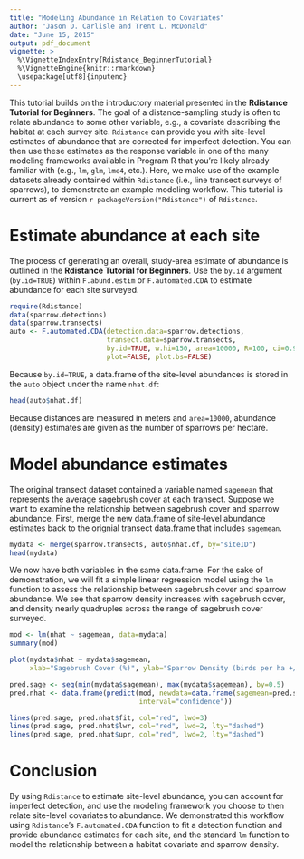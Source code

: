 ```yaml
---
title: "Modeling Abundance in Relation to Covariates"
author: "Jason D. Carlisle and Trent L. McDonald"
date: "June 15, 2015"
output: pdf_document
vignette: >
  %\VignetteIndexEntry{Rdistance_BeginnerTutorial}
  %\VignetteEngine{knitr::rmarkdown}
  \usepackage[utf8]{inputenc}
---
```



This tutorial builds on the introductory material presented in the **Rdistance Tutorial for Beginners**.  The goal of a distance-sampling study is often to relate abundance to some other variable, e.g., a covariate describing the habitat at each survey site.  `Rdistance` can provide you with site-level estimates of abundance that are corrected for imperfect detection. You can then use these estimates as the response variable in one of the many modeling frameworks available in Program R that you're likely already familiar with (e.g., `lm`, `glm`, `lme4`, etc.).  Here, we make use of the example datasets already contained within `Rdistance` (i.e., line transect surveys of sparrows), to demonstrate an example modeling workflow.  This tutorial is current as of version `r packageVersion("Rdistance")` of `Rdistance`.

# Estimate abundance at each site
The process of generating an overall, study-area estimate of abundance is outlined in the **Rdistance Tutorial for Beginners**.  Use the `by.id` argument (`by.id=TRUE`) within `F.abund.estim` or `F.automated.CDA` to estimate abundance for each site surveyed.

```r
require(Rdistance)
data(sparrow.detections)
data(sparrow.transects)
auto <- F.automated.CDA(detection.data=sparrow.detections,
                        transect.data=sparrow.transects,
                        by.id=TRUE, w.hi=150, area=10000, R=100, ci=0.95,
                        plot=FALSE, plot.bs=FALSE)

```

Because `by.id=TRUE`, a data.frame of the site-level abundances is stored in the `auto` object under the name `nhat.df`:

```r
head(auto$nhat.df)
```

Because distances are measured in meters and `area=10000`, abundance (density) estimates are given as the number of sparrows per hectare.

# Model abundance estimates

The original transect dataset contained a variable named `sagemean` that represents the average sagebrush cover at each transect.  Suppose we want to examine the relationship between sagebrush cover and sparrow abundance.  First, merge the new data.frame of site-level abundance estimates back to the orignial transect data.frame that includes `sagemean`.


```r
mydata <- merge(sparrow.transects, auto$nhat.df, by="siteID")
head(mydata)
```


We now have both variables in the same data.frame.  For the sake of demonstration, we will fit a simple linear regression model using the `lm` function to assess the relationship between sagebrush cover and sparrow abundance.  We see that sparrow density increases with sagebrush cover, and density nearly quadruples across the range of sagebrush cover surveyed.

```r
mod <- lm(nhat ~ sagemean, data=mydata)
summary(mod)
```

```r
plot(mydata$nhat ~ mydata$sagemean,
     xlab="Sagebrush Cover (%)", ylab="Sparrow Density (birds per ha +/- 95% CI)")

pred.sage <- seq(min(mydata$sagemean), max(mydata$sagemean), by=0.5)
pred.nhat <- data.frame(predict(mod, newdata=data.frame(sagemean=pred.sage),
                                interval="confidence"))

lines(pred.sage, pred.nhat$fit, col="red", lwd=3)
lines(pred.sage, pred.nhat$lwr, col="red", lwd=2, lty="dashed")
lines(pred.sage, pred.nhat$upr, col="red", lwd=2, lty="dashed")

```


# Conclusion
By using `Rdistance` to estimate site-level abundance, you can account for imperfect detection, and use the modeling framework you choose to then relate site-level covariates to abundance.  We demonstrated this workflow using `Rdistance`'s `F.automated.CDA` function to fit a detection function and provide abundance estimates for each site, and the standard `lm` function to model the relationship between a habitat covariate and sparrow density.